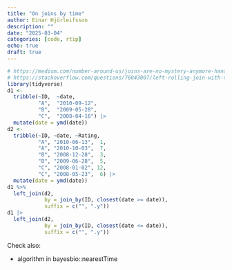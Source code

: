 ```yaml
---
title: "On joins by time"
author: Einar Hjörleifsson
description: ""
date: "2025-03-04"
categories: [code, rtip]
echo: true
draft: true
---
```


```r
# https://medium.com/number-around-us/joins-are-no-mystery-anymore-hands-on-tutorial-part-3-34119d50b476
# https://stackoverflow.com/questions/76043007/left-rolling-join-with-the-nearest-and-anterior-date
library(tidyverse)
d1 <- 
  tribble(~ID,	~date,
          "A",  "2010-09-12",
          "B",  "2009-05-28",
          "C",  "2008-04-16") |> 
  mutate(date = ymd(date))
d2 <- 
  tribble(~ID, ~date, ~Rating,
          "A", "2010-06-13",  1,
          "A", "2010-10-03",  7,
          "B", "2008-12-28",  3,
          "B", "2009-06-28",  5,
          "C", "2008-01-02", 12,
          "C", "2008-05-23",  6) |> 
  mutate(date = ymd(date))
d1 %>%
  left_join(d2, 
            by = join_by(ID, closest(date >= date)),
            suffix = c("", ".y"))
d1 |> 
  left_join(d2, 
            by = join_by(ID, closest(date <= date)),
            suffix = c("", ".y"))
```

Check also:

* algorithm in bayesbio::nearestTime

